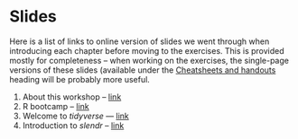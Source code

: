 # Slides

Here is a list of links to online version of slides we went through when
introducing each chapter before moving to the exercises. This is provided
mostly for completeness -- when working on the exercises, the single-page
versions of these slides (available under the 
[Cheatsheets and handouts](https://bodkan.net/simgen/handouts.html) heading will be probably
more useful.

1. About this workshop -- [link](http://bodkan.quarto.pub/slides_whoami/)
2. R bootcamp -- [link](http://bodkan.quarto.pub/slides_r-bootcamp/)
3. Welcome to _tidyverse_ --- [link](http://bodkan.quarto.pub/slides_tidyverse/)
4. Introduction to _slendr_ -- [link](http://bodkan.quarto.pub/slides_slendr/)